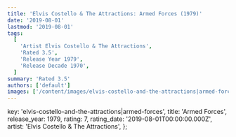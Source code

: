 ```yaml
---
title: 'Elvis Costello & The Attractions: Armed Forces (1979)'
date: '2019-08-01'
lastmod: '2019-08-01'
tags:
  [
    'Artist Elvis Costello & The Attractions',
    'Rated 3.5',
    'Release Year 1979',
    'Release Decade 1970',
  ]
summary: 'Rated 3.5'
authors: ['default']
images: ['/content/images/elvis-costello-and-the-attractions|armed-forces.jpg']
---
```


  key: 'elvis-costello-and-the-attractions|armed-forces',
  title: 'Armed Forces',
  release_year: 1979,
  rating: 7,
  rating_date: '2019-08-01T00:00:00.000Z',
  artist: 'Elvis Costello & The Attractions',
};

<MusicRating data={data} />
